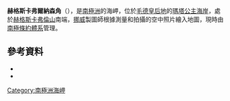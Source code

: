 {{coord|72|42|S|3|45|W|source:GNIS|display=title}}

'''赫格斯卡弗爾納森角'''（{{lang-nn|Høgskavlnasen}}），是[[南極洲|南極洲]]的海岬，位於[[毛德皇后地|毛德皇后地]]的[[瑪塔公主海岸|瑪塔公主海岸]]，處於[[赫格斯卡弗倫山|赫格斯卡弗倫山]]南端，[[挪威|挪威]]製圖師根據測量和拍攝的空中照片繪入地圖，現時由[[南極條約體系|南極條約體系]]管理。

==參考資料==
*{{cite gnis | type = antarid | id = 6874| name = Høgskavlnasen Point | accessdate = 2012-06-20}}
*{{usgs-gazetteer|id=6874|name=Høgskavlnasen Point}}

{{Antarctica-geo-stub}}
[[Category:南極洲海岬|Category:南極洲海岬]]